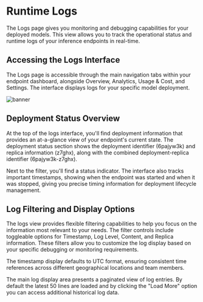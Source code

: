 # Runtime Logs

The Logs page gives you monitoring and debugging capabilities for your deployed models. This view allows you to track the
operational status and runtime logs of your inference endpoints in real-time.

## Accessing the Logs Interface

The Logs page is accessible through the main navigation tabs within your endpoint dashboard, alongside Overview, Analytics, Usage & Cost,
and Settings. The interface displays logs for your specific model deployment.

![banner](https://raw.githubusercontent.com/huggingface/hf-endpoints-documentation/update/large-rewrite/assets/logs/logs.png)

## Deployment Status Overview

At the top of the logs interface, you'll find deployment information that provides an at-a-glance view of your endpoint's current
state. The deployment status section shows the deployment identifier (6pajyw3k) and replica information (z7ghx), along with the combined
deployment-replica identifier (6pajyw3k-z7ghx).

Next to the filter, you'll find a status indicator. The interface also tracks important timestamps, showing when the endpoint was started and
when it was stopped, giving you precise timing information for deployment lifecycle management.

## Log Filtering and Display Options

The logs view provides flexible filtering capabilities to help you focus on the information most relevant to your needs. The filter
controls include toggleable options for Timestamp, Log Level, Content, and Replica information. These filters allow you to customize the
log display based on your specific debugging or monitoring requirements.

The timestamp display defaults to UTC format, ensuring consistent time references across different geographical locations and team members.

The main log display area presents a paginated view of log entries. By default the latest 50 lines are loaded and by clicking the
"Load More" option you can access additional historical log data.